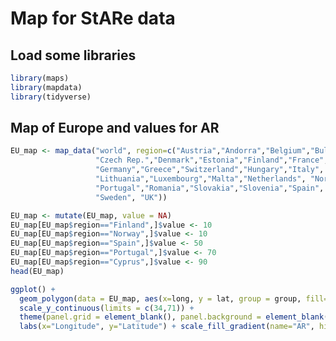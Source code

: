 # Map for StARe data 

## Load some libraries
```r
library(maps)
library(mapdata)
library(tidyverse)
```

## Map of Europe and values for AR
```r
EU_map <- map_data("world", region=c("Austria","Andorra","Belgium","Bulgaria","Croatia","Cyprus",
                   "Czech Rep.","Denmark","Estonia","Finland","France",
                   "Germany","Greece","Switzerland","Hungary","Italy", "Ireland", "Latvia","Liechtenstein",
                   "Lithuania","Luxembourg","Malta","Netherlands", "Norway","Poland",
                   "Portugal","Romania","Slovakia","Slovenia","Spain",
                   "Sweden", "UK"))

EU_map <- mutate(EU_map, value = NA)
EU_map[EU_map$region=="Finland",]$value <- 10
EU_map[EU_map$region=="Norway",]$value <- 10
EU_map[EU_map$region=="Spain",]$value <- 50
EU_map[EU_map$region=="Portugal",]$value <- 70
EU_map[EU_map$region=="Cyprus",]$value <- 90
head(EU_map)
```

```r
ggplot() + 
  geom_polygon(data = EU_map, aes(x=long, y = lat, group = group, fill=value)) + 
  scale_y_continuous(limits = c(34,71)) + 
  theme(panel.grid = element_blank(), panel.background = element_blank()) +
  labs(x="Longitude", y="Latitude") + scale_fill_gradient(name="AR", high="red", low="darkgreen", na.value = "grey50")
```